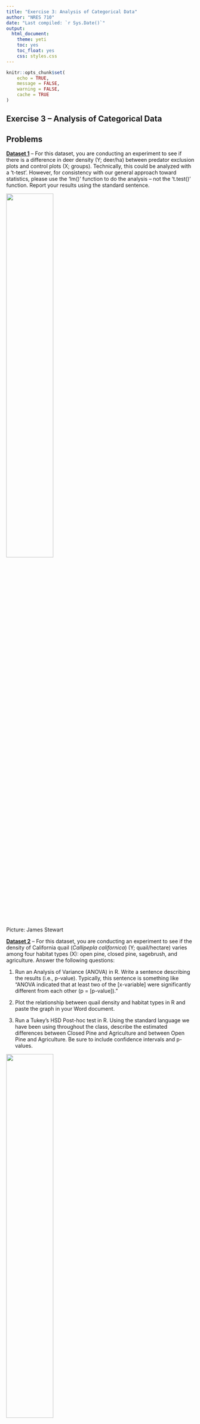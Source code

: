 ```yaml
---
title: "Exercise 3: Analysis of Categorical Data"
author: "NRES 710"
date: "Last compiled: `r Sys.Date()`"
output: 
  html_document: 
    theme: yeti
    toc: yes
    toc_float: yes
    css: styles.css
---
```


```r
knitr::opts_chunk$set(
	echo = TRUE,
	message = FALSE,
	warning = FALSE,
	cache = TRUE
)
```

## Exercise 3 -- Analysis of Categorical Data

## Problems

**[Dataset 1](exercise_3_dataset1.csv)** -- For this dataset, you are conducting an experiment to see if there is a difference in deer density (Y; deer/ha) between predator exclusion plots and control plots (X; groups). Technically, this could be analyzed with a 't-test'. However, for consistency with our general approach toward statistics, please use the 'lm()' function to do the analysis -- not the 't.test()' function. Report your results using the standard sentence.

![](pictures/pic_deer.png){width=50%}

Picture: James Stewart

**[Dataset 2](exercise_3_dataset2.csv)** -- For this dataset, you are conducting an experiment to see if the density of California quail (*Callipepla californica*) (Y; quail/hectare) varies among four habitat types (X): open pine, closed pine, sagebrush, and agriculture. Answer the following questions:

1. Run an Analysis of Variance (ANOVA) in R. Write a sentence describing the results (i.e., p-value). Typically, this sentence is something like "ANOVA indicated that at least two of the [x-variable] were significantly different from each other (p = [p-value])."

2. Plot the relationship between quail density and habitat types in R and paste the graph in your Word document.

3. Run a Tukey's HSD Post-hoc test in R. Using the standard language we have been using throughout the class, describe the estimated differences between Closed Pine and Agriculture and between Open Pine and Agriculture. Be sure to include confidence intervals and p-values.

![](pictures/pic_quail.png){width=50%}

Picture: uzun (iNaturalist)

**[Dataset 3](exercise_3_dataset3.csv)** -- For this dataset, you are examining how pronghorn (*Antilocapra americana*) hunter success rate (Y; pronghorn killed / hunter) is related to hunting method (X; the variable is called 'Method'). Types of hunting methods considered in this study include bow, muzzleloader, and rifle. Answer the following questions:

1. Run an Analysis of Variance (ANOVA) in R and write a sentence (like we discussed in class) describing the results (i.e., p-value).

2. Plot the relationship between hunting method and hunter success rates in R and paste the graph in your Word document.

3. Run a Tukey's HSD post-hoc test in R. Using the standard language we have been using throughout the class, describe the estimated differences among all hunting methods. Include confidence intervals and p-values.

4. Dummy code the data. Make 3 new columns - one for each hunting method - and assign 0s and 1s as appropriate. You can do this in Excel or in R. Use a linear model to test for differences between group and describe with 1-2 sentences how those results compare to the results from the Tukey's HSD post-hoc test.

![](pictures/pic_pronghorn.png){width=50%}

Picture: Ted Floyd

**[Dataset 4](exercise_3_dataset4.csv)** -- For this dataset, you are examining how fertilizer (X; grams) influences biomass production (Y; kg/ha) in restored sagebrush plots. Fertilizer has been applied at 0 (control), 2, 4, 6, 8, 10 grams in each of 5 plots. Run the following analyses:

1. Run an analysis to determine the relationship between biomass and fertilizer, where fertilizer is treated as a categorical variable. Because we won't be conducting a post-hoc test, use the 'lm()' function for this analysis. Report the difference in biomass between 2 grams and 0 grams of fertilizer using the standard sentence.

2. Continued from the last question, report the difference in biomass between 2 grams and 4 grams of fertilizer using the standard sentence. As with the last question, use the 'lm()' function, rather than Tukey's HSD Test.

3. Run an analysis to determine the relationship between Biomass and Fertilizer; however, in this case, treat Fertilizer as a continuous variable. Report the results using the standard sentence.

4. Run an F-drop test to compare the models where Fertilizer was treated as categorical (from questions 1 and 2) to the model where fertilizer was treated as continuous (from question 3). What is the F-statistic and p-value from the F-drop test?

5. Based on the results from 4, which model is preferred: the one where Fertilizer is continuous or the one where Fertilizer is categorical? Briefly explain.

6. Continued from 5: what does that mean about the nature of the relationship between Biomass and Fertilizer?

![](pictures/pic_sagebrush.png){width=50%}

<br>

## Truth

If you would like to know the values used to create these datasets (i.e., 'truth'), see the code here:

```r
### 'Truth'
### Exercise 3: code to simulate datasets 

# Set the seed for reproducibility
set.seed(123)

## Dataset 1
# Simulate X-variable
n <- 50
Group <- factor(c(rep("Control", n/2), rep("Exclusion", n/2)))
Exclusion <- c(rep(0, n/2), rep(1, n/2))

# Simulate error
error <- rnorm(n, mean = 0, sd = 1)

# Calculate Y-variable
Density <- 5 + 2.5 * Exclusion + error

# Create dataframe
datum <- data.frame(Group, Exclusion, Density)

# Save the CSV file
write.csv(datum, "exercise_3_dataset1.csv")


## Dataset 2
# Simulate X-variable
Habitat <- c(rep("Agriculture", 10), rep("ClosedPine", 10), rep("OpenPine", 10), rep("Sagebrush", 10))
dummy <- data.frame(model.matrix(~ Habitat - 1))
colnames(dummy) <- c("Agriculture", "ClosedPine", "OpenPine", "Sagebrush")

# Simulate error
Error <- rnorm(length(Habitat), 0, 0.1)

# Predict Y
QuailDensity <- 0.85 - 0.25 * dummy$ClosedPine - 0.35 * dummy$OpenPine - 0.15 * dummy$Sagebrush + Error

# Dataframe
datum <- data.frame(Habitat, QuailDensity)

# Save the CSV file
write.csv(datum, "exercise_3_dataset2.csv")


## Dataset 3
# Simulate X-variable
Hunt <- as.factor(c(rep("Archery", 15), rep("Muzzleloader", 15), rep("Rifle", 15)))
dummy <- data.frame(model.matrix(~ Hunt - 1))
colnames(dummy) <- c("Archery", "Muzzleloader", "Rifle")

# Error
error <- rnorm(length(Hunt), 0, 0.1)

# Success
Success <- abs(0.12 + 0.45 * dummy$Muzzleloader + 0.6 * dummy$Rifle + error)

# Dataframe
datum <- data.frame(Hunt, Success)

# Save the CSV file
write.csv(datum, "exercise_3_dataset3.csv")


## Dataset 4
# x-variable
Fertilizer <- factor(sort(rep((0:5)*2, 5)))
dummy <- data.frame(model.matrix(~ Fertilizer - 1))
colnames(dummy) = c("Zero", "Two", "Four", "Six", "Eight", "Ten")

# Error
Error <- rnorm(length(Fertilizer), mean = 0, sd = 1)

# y-variable
Biomass <- 1.5 + 3.5 * dummy$Two + 5.25 * dummy$Four + 5.25 * dummy$Six + 4 * dummy$Eight + 0.25 * dummy$Ten + Error

# Dataframe
datum <- data.frame(Fertilizer, Biomass)

# Save only the first two columns in the CSV file
write.csv(datum, "exercise_3_dataset4.csv")
```

[--go to next exercise--](exercise_4.html)
